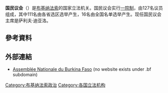 {{refimprove|time=2018-07-15T21:10:00+00:00}}
'''国民议会'''（{{lang-fr|Assemblée nationale}}）是[[布基纳法索|布基纳法索]]的国家立法机关。国民议会实行[[一院制|一院制]]，由127名议员组成，其中111名由各省选区选举产生，16名由全国名单选举产生。现任国民议会主席是萨利夫·迪亚洛。
==參考資料==
{{reflist|30em}}

==外部連結==
*{{fr icon}} [https://web.archive.org/web/20060128181938/http://www.an.bf/ Assemblée Nationale du Burkina Faso] (no website exists under .bf subdomain)

{{非洲题目|议会}}
{{國家一院制立法機構}}
[[Category:布基纳法索政治|Category:布基纳法索政治]]
[[Category:各国立法机构|Category:各国立法机构]]